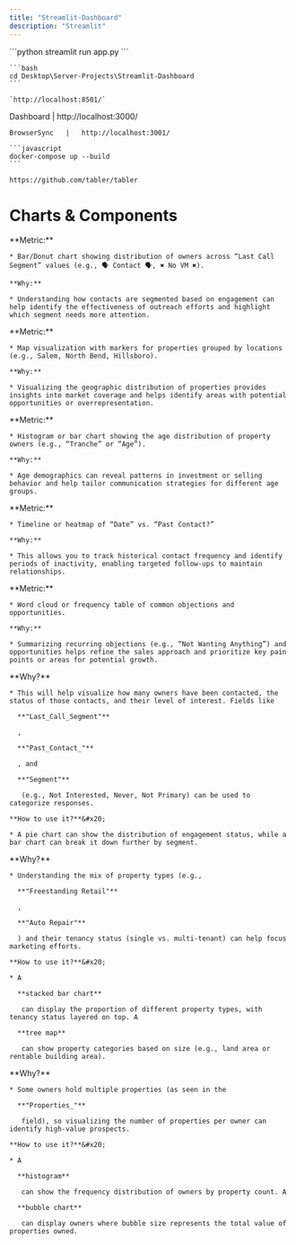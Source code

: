 ```yaml
---
title: "Streamlit-Dashboard"
description: "Streamlit"
---
```


<AccordionGroup>
  <Accordion title="Streamlit-Dashboard" defaultOpen={false}>
    ```python
    streamlit run app.py
    ```

    ```bash
    cd Desktop\Server-Projects\Streamlit-Dashboard
    ```

    `http://localhost:8501/`
  </Accordion>

  <Accordion title="Tabler" defaultOpen={false}>
    Dashboard   |   http://localhost:3000/

    BrowserSync   |   http://localhost:3001/

    ```javascript
    docker-compose up --build
    ```

    https://github.com/tabler/tabler
  </Accordion>
</AccordionGroup>

<Card title="Streamlit" icon="bolt" href="Streamlit" />

# Charts & Components

<AccordionGroup>
  <Accordion title="Last Call Segment" defaultOpen={false} icon="chart-pie">
    **Metric:** 

    * Bar/Donut chart showing distribution of owners across “Last Call Segment” values (e.g., 🗣️ Contact 🗣️, ✖️ No VM ✖️). 

    **Why:** 

    * Understanding how contacts are segmented based on engagement can help identify the effectiveness of outreach efforts and highlight which segment needs more attention.
  </Accordion>

  <Accordion title="Property Portfolio Analysis" defaultOpen={false} icon="building">
    **Metric:** 

    * Map visualization with markers for properties grouped by locations (e.g., Salem, North Bend, Hillsboro). 

    **Why:** 

    * Visualizing the geographic distribution of properties provides insights into market coverage and helps identify areas with potential opportunities or overrepresentation.
  </Accordion>

  <Accordion title="Age Demographics of Owners" defaultOpen={false} icon="children">
    **Metric:** 

    * Histogram or bar chart showing the age distribution of property owners (e.g., “Tranche” or “Age”). 

    **Why:** 

    * Age demographics can reveal patterns in investment or selling behavior and help tailor communication strategies for different age groups.
  </Accordion>

  <Accordion title="Engagement History" defaultOpen={false} icon="timeline">
    **Metric:** 

    * Timeline or heatmap of “Date” vs. “Past Contact?” 

    **Why:** 

    * This allows you to track historical contact frequency and identify periods of inactivity, enabling targeted follow-ups to maintain relationships.
  </Accordion>

  <Accordion title="Objection & Opportunity Analysis" defaultOpen={false} icon="table-list">
    **Metric:** 

    * Word cloud or frequency table of common objections and opportunities. 

    **Why:** 

    * Summarizing recurring objections (e.g., “Not Wanting Anything”) and opportunities helps refine the sales approach and prioritize key pain points or areas for potential growth.
  </Accordion>

  <Accordion title="Owner Engagement & Contact Status (Bar Chart or Pie Chart)" defaultOpen={false}>
    **Why?**&#x20;

    * This will help visualize how many owners have been contacted, the status of those contacts, and their level of interest. Fields like 

      **"Last_Call_Segment"**

      , 

      **"Past_Contact_"**

      , and 

      **"Segment"**

       (e.g., Not Interested, Never, Not Primary) can be used to categorize responses.

    **How to use it?**&#x20;

    * A pie chart can show the distribution of engagement status, while a bar chart can break it down further by segment.
  </Accordion>

  <Accordion title="Properties by Type & Tenancy (Stacked Bar or Tree Map)" defaultOpen={false}>
    **Why?**&#x20;

    * Understanding the mix of property types (e.g., 

      **"Freestanding Retail"**

      , 

      **"Auto Repair"**

      ) and their tenancy status (single vs. multi-tenant) can help focus marketing efforts.

    **How to use it?**&#x20;

    * A 

      **stacked bar chart**

       can display the proportion of different property types, with tenancy status layered on top. A 

      **tree map**

       can show property categories based on size (e.g., land area or rentable building area).
  </Accordion>

  <Accordion title="Owner Portfolio Size & Concentration (Histogram or Bubble Chart)" defaultOpen={false}>
    **Why?**&#x20;

    * Some owners hold multiple properties (as seen in the 

      **"Properties_"**

       field), so visualizing the number of properties per owner can identify high-value prospects.

    **How to use it?**&#x20;

    * A 

      **histogram**

       can show the frequency distribution of owners by property count. A 

      **bubble chart**

       can display owners where bubble size represents the total value of properties owned.
  </Accordion>
</AccordionGroup>